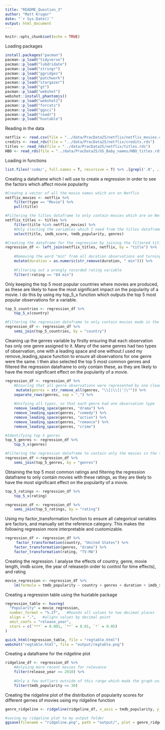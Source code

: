 ```yaml
---
title: "README_Question_3"
author: "Matt Kruger"
date: "`r Sys.Date()`"
output: html_document
---
```


```r
knitr::opts_chunk$set(echo = TRUE)
```

Loading packages
```r
install.packages("pacman")
pacman::p_load("tidyverse")
pacman::p_load("lubdridate")
pacman::p_load("stringr")
pacman::p_load("ggridges")
pacman::p_load("patchwork")
pacman::p_load("stargazer")
pacman::p_load("gt")
pacman::p_load("webshot")
webshot::install_phantomjs()
pacman::p_load("webshot2")
pacman::p_load("forcats")
pacman::p_load("ggsci")
pacman::p_load("readr")
pacman::p_load("huxtable")
```

Reading in the data
```r
netflix <- read.csv(file = "../data/PracData25/netflix/netflix_movies.csv", header = T)
credits <- read_rds(file = "../data/PracData25/netflix/credits.rds")
titles <- read_rds(file = "../data/PracData25/netflix/titles.rds")
HBO <- read_rds(file = "../data/PracData25/US_Baby_names/HBO_titles.rds")
```

Loading in functions
```r
list.files('code/', full.names = T, recursive = T) %>% .[grepl('.R', .)] %>% as.list() %>% walk(~source(.))
```

Creating a dataframe which I will use to create a regression in order to see the factors which affect movie popularity
```r
#Creatng a vector of all the movie names which are on Netflix
netflix_movies <- netflix %>% 
    filter(type == "Movie") %>% 
    pull(title)

#Filtering the titles dataframe to only contain movies which are on Netflix
netflix_titles <- titles %>% 
    filter(title %in% netflix_movies) %>% 
    #Only slecting the variables which I need from the titles dataframe
    select(title, imdb_score, tmdb_popularity, genres)

#Creating the dataframe for the regression by joining the filtered titles datafram with the Netflix dataframe
regression_df <- left_join(netflix_titles, netflix, by = "title") %>% 
    
    #Removing the word "min" from all duration observations and turning it into a numeric variable
    mutate(duration = as.numeric(str_remove(duration, " min"))) %>% 
    
    #Filtering out a wrongly recorded rating variable
    filter(!rating == "84 min")
```

Only keeping the top 5 most popular countries where movies are produced, as these are likely to have the most significant impact on the popularity of a movie. I do this by using my top_5_x function which outputs the top 5 most popular observations for a variable.
```r
top_5_countries <- regression_df %>% 
    top_5_x(country)

#Filtering the regression dataframe to only contain movies made in the top 5 most popular countries
regression_df <- regression_df %>% 
    semi_join(top_5_countries, by = "country")
```

Cleaning up the genres variable by firstly ensuring that each observation has only one genre assigned to it. Many of the same genres had two types of observation, one with a leading space and one without.I used my remove_leading_space function to ensure all observations for one genre were the same. I then also selected the top 5 most common genres and filtered the regression dataframe to only contain these, as they are likely to have the most significant effect on the popularity of a movie. 
```r
regression_df <- regression_df %>% 
    #Ensuring that all genre observations were represented by one clean word
     mutate(genres = str_remove_all(genres, "\\[|\\]|'|\"")) %>% 
    separate_rows(genres, sep = ",") %>% 
    
    #Unifying all typos, so that each genre had one observation type
    remove_leading_space(genres, "drama") %>% 
    remove_leading_space(genres, "comedy") %>% 
    remove_leading_space(genres, "action") %>% 
    remove_leading_space(genres, "romance") %>% 
    remove_leading_space(genres, "crime")

#Identifying top 5 genres
top_5_genres <- regression_df %>% 
    top_5_x(genres)

#Filtering the regression dataframe to contain only the movies in the top 5 genres
regression_df <-regression_df %>% 
    semi_join(top_5_genres, by = "genres")
```

Obtaining the top 5 most common ratings and filtering the regression dataframe to only contain movies with these ratings, as they are likely to have the most significant effect on the popularity of a movie.
```r
top_5_ratings <- regression_df %>% 
    top_5_x(rating)

regression_df <- regression_df %>% 
    semi_join(top_5_ratings, by = "rating")
```

Using my factor_transformation function to ensure all categorical variables are factors, and manually set the reference category. This makes the following regression more interpretable and customizable.
```r
regression_df <- regression_df %>% 
     factor_transformation(country, "United States") %>% 
    factor_transformation(genres, "drama") %>% 
    factor_transformation(rating, "TV-MA")
```

Creating the regression. I analyse the effects of country, genre, movie length, imdb score, the year of release(in order to control for time effects), and rating
```r
movie_regression <- regression_df %>% 
    lm(formula = tmdb_popularity ~ country + genres + duration + imdb_score + release_year + rating)
```

Creating a regression table using the huxtable package 
```r
regression_table <- huxreg(
  "Popularity" = movie_regression,         
  number_format = "%.2f",   #Rounds all values to two decimal places                
  align = ".",   #aligns values by decimal point                           
  omit_coefs = "release_year",             
  stars = c(`***` = 0.001, `**` = 0.01, `*` = 0.05)
)

quick_html(regression_table, file = "regtable.html")
webshot("regtable.html", file = "output/regtable.png")
```
 
Creating a dataframe for the ridgeline plot 
```r
ridgeline_df <- regression_df %>% 
    #Anlysing more recent movies for relevance
    filter(release_year >= 2010) %>% 
    
    #Only a few outliers outside of this range which made the graph uninterpretable
    filter(tmdb_popularity <= 30)
```

Creating the ridgeline plot of the distribution of popularity scores for different gernes of movies using my ridgeline function
```r
genre_ridgeline <- ridgeline(ridgeline_df, x_axis = tmdb_popularity, y_axis = genres, x_lab = "Popularity", y_lab = "Genres", title = "Distribution of Scores Per Genre")

#saving my ridgeline plot to my output folder
ggsave(filename = "ridgeline.png", path = "output/", plot = genre_ridgeline, device = "png")
```







